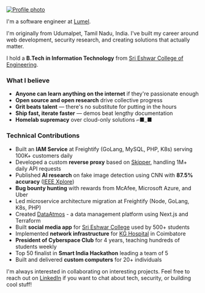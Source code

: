 
<div className="sm:block hidden">
  <a href={siteConfig.social.github} target="_blank">
    <Image
      src="/profile.jpg"
      alt="Profile photo"
      className="rounded-full bg-gray-100 block  lg:mb-5 mb-10 mx-auto sm:float-right sm:ml-5 sm:mb-5 grayscale hover:grayscale-0"
      unoptimized
      width={160}
      height={160}
      priority
    />
  </a>
</div>

I'm a software engineer at [Lumel](https://lumel.com/). 

I'm originally from Udumalpet, Tamil Nadu, India. I've built my career around web development, security research, and creating solutions that actually matter.

I hold a **B.Tech in Information Technology** from [Sri Eshwar College of Engineering](https://sece.ac.in/).

### What I believe

- **Anyone can learn anything on the internet** if they're passionate enough
- **Open source and open research** drive collective progress
- **Grit beats talent** — there's no substitute for putting in the hours
- **Ship fast, iterate faster** — demos beat lengthy documentation
- **Homelab supremacy** over cloud-only solutions ⌐■_■

### Technical Contributions

- Built an **IAM Service** at Freightify (GoLang, MySQL, PHP, K8s) serving 100K+ customers daily
- Developed a custom **reverse proxy** based on [Skipper](https://opensource.zalando.com/skipper/), handling 1M+ daily API requests
- Published **AI research** on fake image detection using CNN with **87.5% accuracy** ([IEEE Xplore](https://ieeexplore.ieee.org/document/10046797))
- **Bug bounty hunting** with rewards from McAfee, Microsoft Azure, and Uber
- Led microservice architecture migration at Freightify (Node, GoLang, K8s, PHP)
- Created [DataAtmos](https://dev.dataatmos.com/) - a data management platform using Next.js and Terraform
- Built **social media app** for [Sri Eshwar College](https://sece.ac.in/) used by 500+ students
- Implemented **network infrastructure** for [KG Hospital](https://www.kghospital.com/) in Coimbatore
- **President of Cyberspace Club** for 4 years, teaching hundreds of students weekly
- Top 50 finalist in **Smart India Hackathon** leading a team of 5
- Built and delivered **custom computers** for 20+ individuals

I'm always interested in collaborating on interesting projects. Feel free to reach out on [LinkedIn](https://www.linkedin.com/in/raghunandhanvr/) if you want to chat about tech, security, or building cool stuff!

<div className="mt-8 text-gray-400">
  <div className="grid grid-cols-6 gap-4 lg:hidden">
    <SiGoland size={24} />
    <SiTypescript size={24} />
    <SiPhp size={24} />
    <SiJavascript size={24} />
    <SiPython size={24} />
    <SiSolidity size={24} />
    <SiAmazon size={24} />
    <SiApachekafka size={24} />
    <SiLinux size={24} />
    <SiTerraform size={24} />
    <SiGit size={24} />
    <SiBurpsuite size={24} />
    <SiWireshark size={24} />
    <SiPostgresql size={24} />
    <SiMysql size={24} />
    <SiMongodb size={24} />
    <SiBitcoin size={24} />
    <SiEthereum size={24} />
  </div>
  <div className="hidden lg:flex justify-center space-x-4">
    <SiGoland size={24} />
    <SiTypescript size={24} />
    <SiPhp size={24} />
    <SiJavascript size={24} />
    <SiPython size={24} />
    <SiSolidity size={24} />
    <SiAmazon size={24} />
    <SiApachekafka size={24} />
    <SiLinux size={24} />
    <SiTerraform size={24} />
    <SiGit size={24} />
    <SiBurpsuite size={24} />
    <SiWireshark size={24} />
    <SiPostgresql size={24} />
    <SiMysql size={24} />
    <SiMongodb size={24} />
    <SiBitcoin size={24} />
    <SiEthereum size={24} />
  </div>
</div>
